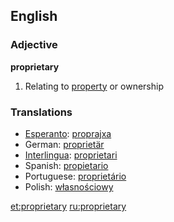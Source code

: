 ==English==

===Adjective===
'''proprietary'''

# Relating to [[property]] or ownership

===Translations===

*[[Esperanto]]: [[proprajxa]]
*German: [[proprietär]]
*[[Interlingua]]: [[proprietari]]
*Spanish: [[propietario]]
*Portuguese: [[proprietário]]
*Polish: [[własnościowy]]

[[et:proprietary]]
[[ru:proprietary]]